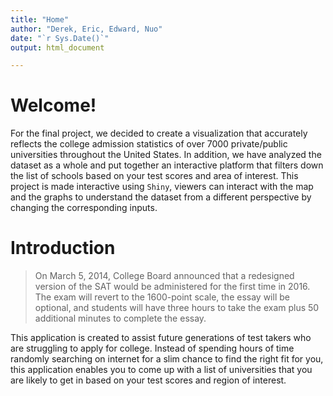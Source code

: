 ```yaml
---
title: "Home"
author: "Derek, Eric, Edward, Nuo"
date: "`r Sys.Date()`"
output: html_document

---
```


Welcome!
========

For the final project, we decided to create a visualization that accurately reflects the college admission statistics of over 7000 private/public universities throughout the United States. In addition, we have analyzed the dataset as a whole and put together an interactive platform that filters down the list of schools based on your test scores and area of interest. This project is made interactive using `Shiny`, viewers can interact with the map and the graphs to understand the dataset from a different perspective by changing the corresponding inputs.

# Introduction

> On March 5, 2014, College Board announced that a redesigned version of the SAT would be administered for the first time in 2016. The exam will revert to the 1600-point scale, the essay will be optional, and students will have three hours to take the exam plus 50 additional minutes to complete the essay. 

This application is created to assist future generations of test takers who are struggling to apply for college. Instead of spending hours of time randomly searching on internet for a slim chance to find the right fit for you, this application enables you to come up with a list of universities that you are likely to get in based on your test scores and region of interest.  
